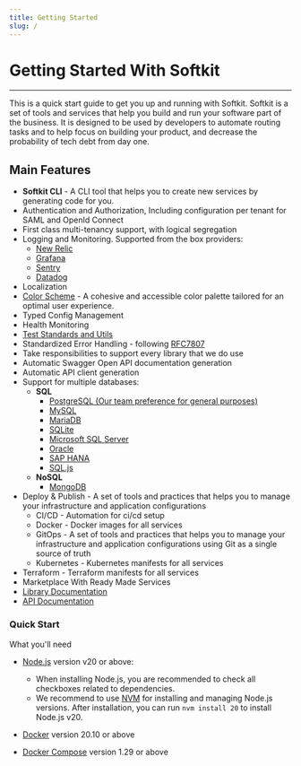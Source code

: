 ```yaml
---
title: Getting Started
slug: /
---
```


# Getting Started With <span className="navbar__link--active">Softkit</span>

---

This is a quick start guide to get you up and running with Softkit.
Softkit is a set of tools and services that help you build and run your software part of the business.
It is designed to be used by developers to automate routing tasks and to help focus on building your product, and decrease the probability of tech debt from day one.

## Main Features

- **Softkit CLI** - A CLI tool that helps you to create new services by generating code for you.
- Authentication and Authorization, Including configuration per tenant for SAML and OpenId Connect
- First class multi-tenancy support, with logical segregation
- Logging and Monitoring. Supported from the box providers:
  - [New Relic](https://newrelic.com/)
  - [Grafana](https://grafana.com/)
  - [Sentry](https://sentry.io/)
  - [Datadog](https://www.datadoghq.com/)
- Localization
- [Color Scheme](/general/color-scheme) - A cohesive and accessible color palette tailored for an optimal user experience.
- Typed Config Management
- Health Monitoring
- [Test Standards and Utils](/libraries/test-utils/getting-started)
- Standardized Error Handling - following [RFC7807](https://tools.ietf.org/html/rfc7807)
- Take responsibilities to support every library that we do use
- Automatic Swagger Open API documentation generation
- Automatic API client generation
- Support for multiple databases:
  - **SQL**
    - [PostgreSQL (Our team preference for general purposes)](https://www.postgresql.org/)
    - [MySQL](https://www.mysql.com/)
    - [MariaDB](https://mariadb.org/)
    - [SQLite](https://www.sqlite.org/index.html)
    - [Microsoft SQL Server](https://www.microsoft.com/en-us/sql-server/sql-server-2019)
    - [Oracle](https://www.oracle.com/database/)
    - [SAP HANA](https://www.sap.com/products/hana.html)
    - [SQL.js](https://github.com/sql-js/sql.js)
  - **NoSQL**
    - [MongoDB](https://www.mongodb.com/)
- Deploy & Publish - A set of tools and practices that helps you to manage your infrastructure and application configurations
  - CI/CD - Automation for ci/cd setup
  - Docker - Docker images for all services
  - GitOps - A set of tools and practices that helps you to manage your infrastructure and application configurations using Git as a single source of truth
  - Kubernetes - Kubernetes manifests for all services
- Terraform - Terraform manifests for all services
  <!-- - [AWS](/devops/aws) - AWS utilities and Terraform manifests for all services -->
  <!-- - [GCP](/devops/gcp) - GCP utilities and Terraform manifests for all services -->
  <!-- - [Azure](/devops/azure) - Azure utilities and Terraform manifests for all services -->
- Marketplace With Ready Made Services
- [Library Documentation](/libraries)
- [API Documentation](/api)

### Quick Start

What you'll need

- [Node.js](https://nodejs.org/en/download/) version v20 or above:
  - When installing Node.js, you are recommended to check all checkboxes related to dependencies.
  - We recommend to use [NVM](https://github.com/nvm-sh/nvm#installing-and-updating) for installing and managing
    Node.js versions. After installation, you can run `nvm install 20` to install Node.js v20.
- [Docker](https://docs.docker.com/get-docker/) version 20.10 or above
- [Docker Compose](https://docs.docker.com/compose/install/) version 1.29 or above

  <!--### Sample Apps And Demo-->

 <!--### Join the community-->
